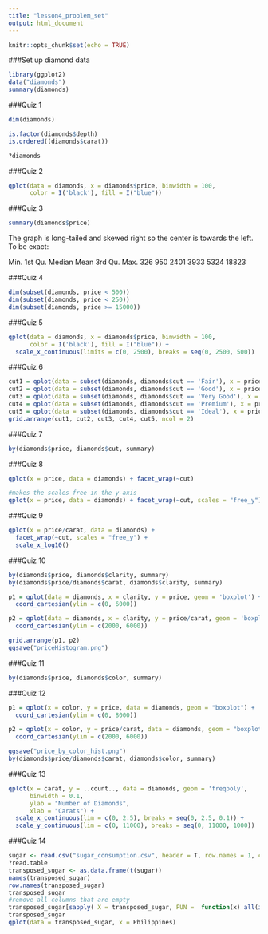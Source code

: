 ```yaml
---
title: "lesson4_problem_set"
output: html_document
---
```


```r
knitr::opts_chunk$set(echo = TRUE)
```

###Set up diamond data

```r
library(ggplot2)
data("diamonds")
summary(diamonds)
```

###Quiz 1

```r
dim(diamonds)

is.factor(diamonds$depth)
is.ordered((diamonds$carat))

?diamonds
```

###Quiz 2

```r
qplot(data = diamonds, x = diamonds$price, binwidth = 100,
      color = I('black'), fill = I("blue"))
```

###Quiz 3

```r
summary(diamonds$price)
```
The graph is long-tailed and skewed right so the center is towards the left. To be exact:

   Min. 1st Qu.  Median    Mean 3rd Qu.    Max. 
    326     950    2401    3933    5324   18823 
    
###Quiz 4

```r
dim(subset(diamonds, price < 500))
dim(subset(diamonds, price < 250))
dim(subset(diamonds, price >= 15000))
```

###Quiz 5

```r
qplot(data = diamonds, x = diamonds$price, binwidth = 100,
      color = I('black'), fill = I("blue")) + 
  scale_x_continuous(limits = c(0, 2500), breaks = seq(0, 2500, 500))
```

###Quiz 6

```r
cut1 = qplot(data = subset(diamonds, diamonds$cut == 'Fair'), x = price)
cut2 = qplot(data = subset(diamonds, diamonds$cut == 'Good'), x = price)
cut3 = qplot(data = subset(diamonds, diamonds$cut == 'Very Good'), x = price)
cut4 = qplot(data = subset(diamonds, diamonds$cut == 'Premium'), x = price)
cut5 = qplot(data = subset(diamonds, diamonds$cut == 'Ideal'), x = price)
grid.arrange(cut1, cut2, cut3, cut4, cut5, ncol = 2)
```

###Quiz 7

```r
by(diamonds$price, diamonds$cut, summary)
```

###Quiz 8

```r
qplot(x = price, data = diamonds) + facet_wrap(~cut)

#makes the scales free in the y-axis
qplot(x = price, data = diamonds) + facet_wrap(~cut, scales = "free_y")
```

###Quiz 9

```r
qplot(x = price/carat, data = diamonds) + 
  facet_wrap(~cut, scales = "free_y") +
  scale_x_log10()

```

###Quiz 10

```r
by(diamonds$price, diamonds$clarity, summary)
by(diamonds$price/diamonds$carat, diamonds$clarity, summary)

p1 = qplot(data = diamonds, x = clarity, y = price, geom = 'boxplot') +
  coord_cartesian(ylim = c(0, 6000))

p2 = qplot(data = diamonds, x = clarity, y = price/carat, geom = 'boxplot') +
  coord_cartesian(ylim = c(2000, 6000))

grid.arrange(p1, p2)
ggsave("priceHistogram.png")
```

###Quiz 11

```r
by(diamonds$price, diamonds$color, summary)
```

###Quiz 12

```r
p1 = qplot(x = color, y = price, data = diamonds, geom = "boxplot") +
  coord_cartesian(ylim = c(0, 8000))

p2 = qplot(x = color, y = price/carat, data = diamonds, geom = "boxplot") +
  coord_cartesian(ylim = c(2000, 6000))

ggsave("price_by_color_hist.png")
by(diamonds$price/diamonds$carat, diamonds$color, summary)
```

###Quiz 13

```r
qplot(x = carat, y = ..count.., data = diamonds, geom = 'freqpoly', 
      binwidth = 0.1,
      ylab = "Number of Diamonds",
      xlab = "Carats") +
  scale_x_continuous(lim = c(0, 2.5), breaks = seq(0, 2.5, 0.1)) +
  scale_y_continuous(lim = c(0, 11000), breaks = seq(0, 11000, 1000))
```

###Quiz 14

```r
sugar <- read.csv("sugar_consumption.csv", header = T, row.names = 1, check.names = F)
?read.table
transposed_sugar <- as.data.frame(t(sugar))
names(transposed_sugar)
row.names(transposed_sugar)
transposed_sugar
#remove all columns that are empty
transposed_sugar[sapply( X = transposed_sugar, FUN =  function(x) all(is.na(x)))] <- NULL
transposed_sugar
qplot(data = transposed_sugar, x = Philippines)
```


